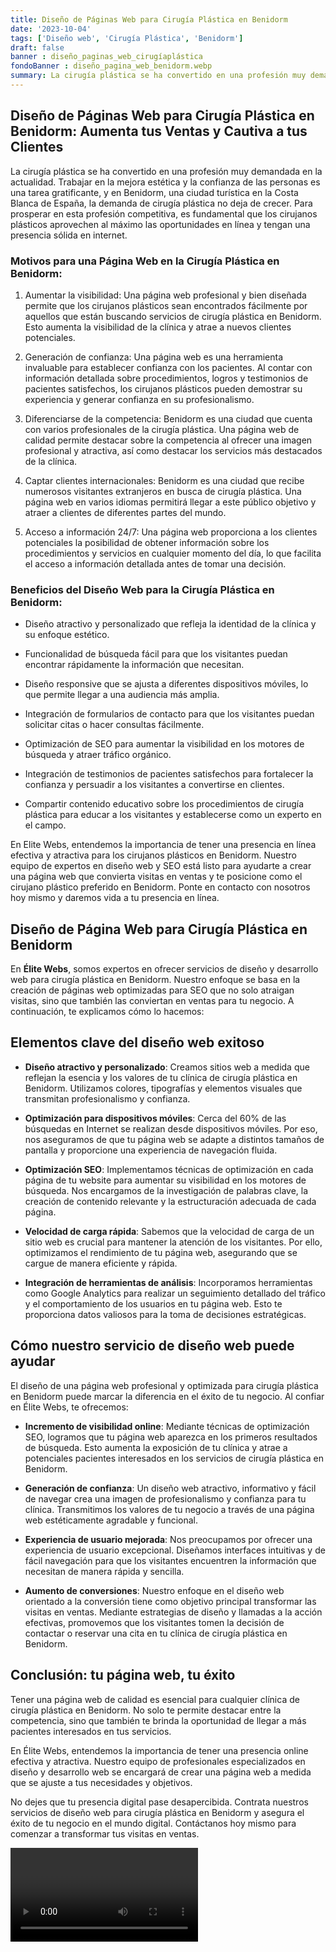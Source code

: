 ```yaml
---
title: Diseño de Páginas Web para Cirugía Plástica en Benidorm
date: '2023-10-04'
tags: ['Diseño web', 'Cirugía Plástica', 'Benidorm']
draft: false
banner : diseño_paginas_web_cirugíaplástica
fondoBanner : diseño_pagina_web_benidorm.webp
summary: La cirugía plástica se ha convertido en una profesión muy demandada en la actualidad. Trabajar en la mejora estética y la confianza de las personas es una tarea gratificante, y en Benidorm, una ciudad turística en la Costa Blanca de España, la demanda de cirugía plástica no deja de crecer. Para prosperar en esta profesión competitiva, es fundamental que los cirujanos plásticos aprovechen al máximo las oportunidades en línea y tengan una presencia sólida en internet.
---
```


## Diseño de Páginas Web para Cirugía Plástica en Benidorm: Aumenta tus Ventas y Cautiva a tus Clientes

La cirugía plástica se ha convertido en una profesión muy demandada en la actualidad. Trabajar en la mejora estética y la confianza de las personas es una tarea gratificante, y en Benidorm, una ciudad turística en la Costa Blanca de España, la demanda de cirugía plástica no deja de crecer. Para prosperar en esta profesión competitiva, es fundamental que los cirujanos plásticos aprovechen al máximo las oportunidades en línea y tengan una presencia sólida en internet.

### Motivos para una Página Web en la Cirugía Plástica en Benidorm:

1. Aumentar la visibilidad: Una página web profesional y bien diseñada permite que los cirujanos plásticos sean encontrados fácilmente por aquellos que están buscando servicios de cirugía plástica en Benidorm. Esto aumenta la visibilidad de la clínica y atrae a nuevos clientes potenciales.

2. Generación de confianza: Una página web es una herramienta invaluable para establecer confianza con los pacientes. Al contar con información detallada sobre procedimientos, logros y testimonios de pacientes satisfechos, los cirujanos plásticos pueden demostrar su experiencia y generar confianza en su profesionalismo.

3. Diferenciarse de la competencia: Benidorm es una ciudad que cuenta con varios profesionales de la cirugía plástica. Una página web de calidad permite destacar sobre la competencia al ofrecer una imagen profesional y atractiva, así como destacar los servicios más destacados de la clínica.

4. Captar clientes internacionales: Benidorm es una ciudad que recibe numerosos visitantes extranjeros en busca de cirugía plástica. Una página web en varios idiomas permitirá llegar a este público objetivo y atraer a clientes de diferentes partes del mundo.

5. Acceso a información 24/7: Una página web proporciona a los clientes potenciales la posibilidad de obtener información sobre los procedimientos y servicios en cualquier momento del día, lo que facilita el acceso a información detallada antes de tomar una decisión.

### Beneficios del Diseño Web para la Cirugía Plástica en Benidorm:

- Diseño atractivo y personalizado que refleja la identidad de la clínica y su enfoque estético.

- Funcionalidad de búsqueda fácil para que los visitantes puedan encontrar rápidamente la información que necesitan.

- Diseño responsive que se ajusta a diferentes dispositivos móviles, lo que permite llegar a una audiencia más amplia.

- Integración de formularios de contacto para que los visitantes puedan solicitar citas o hacer consultas fácilmente.

- Optimización de SEO para aumentar la visibilidad en los motores de búsqueda y atraer tráfico orgánico.

- Integración de testimonios de pacientes satisfechos para fortalecer la confianza y persuadir a los visitantes a convertirse en clientes.

- Compartir contenido educativo sobre los procedimientos de cirugía plástica para educar a los visitantes y establecerse como un experto en el campo.

En Elite Webs, entendemos la importancia de tener una presencia en línea efectiva y atractiva para los cirujanos plásticos en Benidorm. Nuestro equipo de expertos en diseño web y SEO está listo para ayudarte a crear una página web que convierta visitas en ventas y te posicione como el cirujano plástico preferido en Benidorm. Ponte en contacto con nosotros hoy mismo y daremos vida a tu presencia en línea.

<GifSeo />

<Cta />

##  Diseño de Página Web para Cirugía Plástica en Benidorm

En **Élite Webs**, somos expertos en ofrecer servicios de diseño y desarrollo web para cirugía plástica en Benidorm. Nuestro enfoque se basa en la creación de páginas web optimizadas para SEO que no solo atraigan visitas, sino que también las conviertan en ventas para tu negocio. A continuación, te explicamos cómo lo hacemos:

## Elementos clave del diseño web exitoso

- **Diseño atractivo y personalizado**: Creamos sitios web a medida que reflejan la esencia y los valores de tu clínica de cirugía plástica en Benidorm. Utilizamos colores, tipografías y elementos visuales que transmitan profesionalismo y confianza.

- **Optimización para dispositivos móviles**: Cerca del 60% de las búsquedas en Internet se realizan desde dispositivos móviles. Por eso, nos aseguramos de que tu página web se adapte a distintos tamaños de pantalla y proporcione una experiencia de navegación fluida.

- **Optimización SEO**: Implementamos técnicas de optimización en cada página de tu website para aumentar su visibilidad en los motores de búsqueda. Nos encargamos de la investigación de palabras clave, la creación de contenido relevante y la estructuración adecuada de cada página.

- **Velocidad de carga rápida**: Sabemos que la velocidad de carga de un sitio web es crucial para mantener la atención de los visitantes. Por ello, optimizamos el rendimiento de tu página web, asegurando que se cargue de manera eficiente y rápida.

- **Integración de herramientas de análisis**: Incorporamos herramientas como Google Analytics para realizar un seguimiento detallado del tráfico y el comportamiento de los usuarios en tu página web. Esto te proporciona datos valiosos para la toma de decisiones estratégicas.

## Cómo nuestro servicio de diseño web puede ayudar

El diseño de una página web profesional y optimizada para cirugía plástica en Benidorm puede marcar la diferencia en el éxito de tu negocio. Al confiar en Élite Webs, te ofrecemos:

- **Incremento de visibilidad online**: Mediante técnicas de optimización SEO, logramos que tu página web aparezca en los primeros resultados de búsqueda. Esto aumenta la exposición de tu clínica y atrae a potenciales pacientes interesados en los servicios de cirugía plástica en Benidorm.

- **Generación de confianza**: Un diseño web atractivo, informativo y fácil de navegar crea una imagen de profesionalismo y confianza para tu clínica. Transmitimos los valores de tu negocio a través de una página web estéticamente agradable y funcional.

- **Experiencia de usuario mejorada**: Nos preocupamos por ofrecer una experiencia de usuario excepcional. Diseñamos interfaces intuitivas y de fácil navegación para que los visitantes encuentren la información que necesitan de manera rápida y sencilla.

- **Aumento de conversiones**: Nuestro enfoque en el diseño web orientado a la conversión tiene como objetivo principal transformar las visitas en ventas. Mediante estrategias de diseño y llamadas a la acción efectivas, promovemos que los visitantes tomen la decisión de contactar o reservar una cita en tu clínica de cirugía plástica en Benidorm.

## Conclusión: tu página web, tu éxito

Tener una página web de calidad es esencial para cualquier clínica de cirugía plástica en Benidorm. No solo te permite destacar entre la competencia, sino que también te brinda la oportunidad de llegar a más pacientes interesados en tus servicios.

En Élite Webs, entendemos la importancia de tener una presencia online efectiva y atractiva. Nuestro equipo de profesionales especializados en diseño y desarrollo web se encargará de crear una página web a medida que se ajuste a tus necesidades y objetivos.

No dejes que tu presencia digital pase desapercibida. Contrata nuestros servicios de diseño web para cirugía plástica en Benidorm y asegura el éxito de tu negocio en el mundo digital. Contáctanos hoy mismo para comenzar a transformar tus visitas en ventas.

<Video />

<CtaBot job='Cirugía Plástica' city='Benidorm'/>

<Gmaps query='Benidorm+españa+maps' />